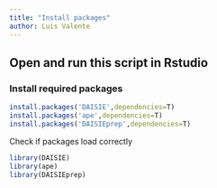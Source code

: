 ```yaml
---
title: "Install packages"
author: Luis Valente
---
```


## Open and run this script in Rstudio

### Install required packages

```r
install.packages('DAISIE',dependencies=T)
install.packages('ape',dependencies=T)
install.packages('DAISIEprep',dependencies=T)
```

Check if packages load correctly

```r
library(DAISIE)
library(ape)
library(DAISIEprep)
```

